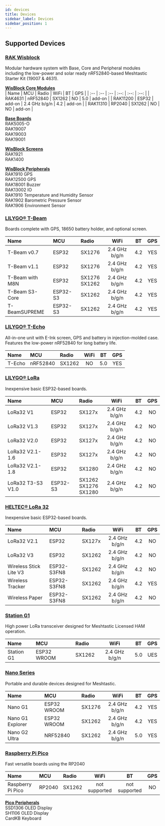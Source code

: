 ```yaml
---
id: devices
title: Devices
sidebar_label: Devices
sidebar_position: 1
---
```


## Supported Devices

### [RAK Wisblock](./rak/)
Modular hardware system with Base, Core and Peripheral modules including the low-power and solar ready nRF52840-based Meshtastic Starter Kit (19007 & 4631).

[**WisBlock Core Modules**](./rak/core-module/)<br/>
| Name | MCU | Radio | WiFi |  BT | GPS |
| :-- | :-- | :-- | :--: | :--: | :--: |
| RAK4631 | nRF52840 | SX1262 | NO | 5.0 | add-on  |
| RAK11200 | ESP32 | add-on | 2.4 GHz b/g/n | 4.2 | add-on  |
| RAK11310 | RP2040 | SX1262 | NO | NO | add-on  |

[**Base Boards**](./rak/base-board/)<br/>
RAK5005-O<br/>
RAK19007<br/>
RAK19003<br/>
RAK19001<br/>

[**WisBlock Screens**](./rak/screens/)<br/>
RAK1921<br/>
RAK1400<br/>

[**WisBlock Peripherals**](./rak/peripherals/)<br/>
RAK1910 GPS<br/>
RAK12500 GPS<br/>
RAK18001 Buzzer<br/>
RAK13002 IO<br/>
RAK1910 Temperature and Humidity Sensor<br/>
RAK1902 Barometric Pressure Sensor<br/>
RAK1906 Environment Sensor<br/>

### [LILYGO® T-Beam](./tbeam/)
Boards complete with GPS, 18650 battery holder, and optional screen.

| Name | MCU | Radio | WiFi |  BT | GPS |
| :-- | :-- | :-- | :--: | :--: | :--: |
| T-Beam v0.7 | ESP32 | SX1276| 2.4 GHz b/g/n | 4.2 | YES |
| T-Beam v1.1 | ESP32 | SX1276 | 2.4 GHz b/g/n | 4.2 | YES |
| T-Beam with M8N | ESP32 | SX1276<br/>SX1262 | 2.4 GHz b/g/n | 4.2 | YES |
| T-Beam S3-Core | ESP32-S3 | SX1262 | 2.4 GHz b/g/n | 4.2 | YES |
| T-BeamSUPREME | ESP32-S3 | SX1262 | 2.4 GHz b/g/n | 4.2 | YES |

### [LILYGO® T-Echo](./techo/)
All-in-one unit with E-Ink screen, GPS and battery in injection-molded case.  Features the low-power nRF52840 for long battery life.

| Name | MCU | Radio | WiFi |  BT | GPS |
| :-- | :-- | :-- | :--: | :--: | :--: |
| T-Echo | nRF52840 | SX1262 | NO | 5.0 | YES |

### [LILYGO® LoRa](./lora/)
Inexpensive basic ESP32-based boards.

| Name | MCU | Radio | WiFi |  BT | GPS |
| :-- | :-- | :-- | :--: | :--: | :--: |
| LoRa32 V1 | ESP32 | SX127x | 2.4 GHz b/g/n | 4.2 | NO |
| LoRa32 V1.3 | ESP32 | SX127x | 2.4 GHz b/g/n | 4.2 | NO |
| LoRa32 V2.0 | ESP32 | SX127x | 2.4 GHz b/g/n | 4.2 | NO |
| LoRa32 V2.1-1.6 | ESP32 | SX127x| 2.4 GHz b/g/n | 4.2 | NO |
| LoRa32 V2.1-1.8 | ESP32 | SX1280 | 2.4 GHz b/g/n | 4.2 | NO |
| LoRa32 T3-S3 V1.0 | ESP32-S3 | SX1262<br/>SX1276<br/>SX1280 | 2.4 GHz b/g/n | 4.2 | NO |

### [HELTEC® LoRa 32](./heltec/)
Inexpensive basic ESP32-based boards.

| Name | MCU | Radio | WiFi |  BT | GPS |
| :-- | :-- | :-- | :--: | :--: | :--: |
| LoRa32 V2.1 | ESP32 | SX127x | 2.4 GHz b/g/n | 4.2 | NO |
| LoRa32 V3 | ESP32 | SX1262 | 2.4 GHz b/g/n | 4.2 | NO |
| Wireless Stick Lite V3 | ESP32-S3FN8 | SX1262 | 2.4 GHz b/g/n | 4.2 | NO |
| Wireless Tracker | ESP32-S3FN8 | SX1262 | 2.4 GHz b/g/n | 4.2 | YES |
| Wireless Paper | ESP32-S3FN8 | SX1262 | 2.4 GHz b/g/n | 4.2 | NO |

### [Station G1](./station-g1/)
High power LoRa transceiver designed for Meshtastic Licensed HAM operation.

| Name | MCU | Radio | WiFi |  BT | GPS |
| :-- | :-- | :-- | :--: | :--: | :--: |
| Station G1 | ESP32 WROOM | SX1262 | 2.4 GHz b/g/n | 5.0 | UES |

### [Nano Series](./nano/)
Portable and durable devices designed for Meshtastic.

| Name | MCU | Radio | WiFi |  BT | GPS |
| :-- | :-- | :-- | :--: | :--: | :--: |
| Nano G1 | ESP32 WROOM | SX1276 | 2.4 GHz b/g/n | 4.2 | YES |
| Nano G1 Explorer | ESP32 WROOM | SX1262 | 2.4 GHz b/g/n | 4.2 | YES |
| Nano G2 Ultra | NRF52840 | SX1262 | 2.4 GHz b/g/n | 5.0 | YES |

### [Raspberry Pi Pico](./raspberry-pi/)
Fast versatile boards using the RP2040

| Name | MCU | Radio | WiFi |  BT | GPS |
| :-- | :-- | :-- | :--: | :--: | :--: |
| Raspberry Pi Pico | RP2040 | SX1262 | not supported | not supported | NO |

[**Pico Peripherals**](./raspberry-pi/peripherals/)<br/>
SSD1306 OLED Display<br/>
SH1106 OLED Display<br/>
CardKB Keyboard<br/>